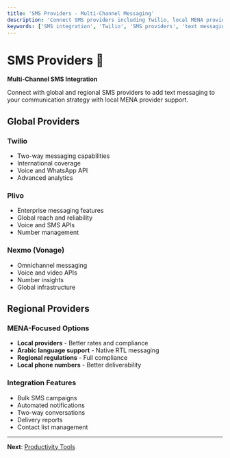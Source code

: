 ```yaml
---
title: 'SMS Providers - Multi-Channel Messaging'
description: 'Connect SMS providers including Twilio, local MENA providers, and global SMS services. Set up automated SMS campaigns and notifications.'
keywords: ['SMS integration', 'Twilio', 'SMS providers', 'text messaging', 'SMS campaigns', 'MENA SMS']
---
```


# SMS Providers 📱

**Multi-Channel SMS Integration**

Connect with global and regional SMS providers to add text messaging to your communication strategy with local MENA provider support.

## Global Providers

### Twilio
- Two-way messaging capabilities
- International coverage
- Voice and WhatsApp API
- Advanced analytics

### Plivo  
- Enterprise messaging features
- Global reach and reliability
- Voice and SMS APIs
- Number management

### Nexmo (Vonage)
- Omnichannel messaging
- Voice and video APIs
- Number insights
- Global infrastructure

## Regional Providers

### MENA-Focused Options
- **Local providers** - Better rates and compliance
- **Arabic language support** - Native RTL messaging
- **Regional regulations** - Full compliance
- **Local phone numbers** - Better deliverability

### Integration Features
- Bulk SMS campaigns
- Automated notifications
- Two-way conversations
- Delivery reports
- Contact list management

---

**Next**: [Productivity Tools](/en/integrations/productivity-tools)
